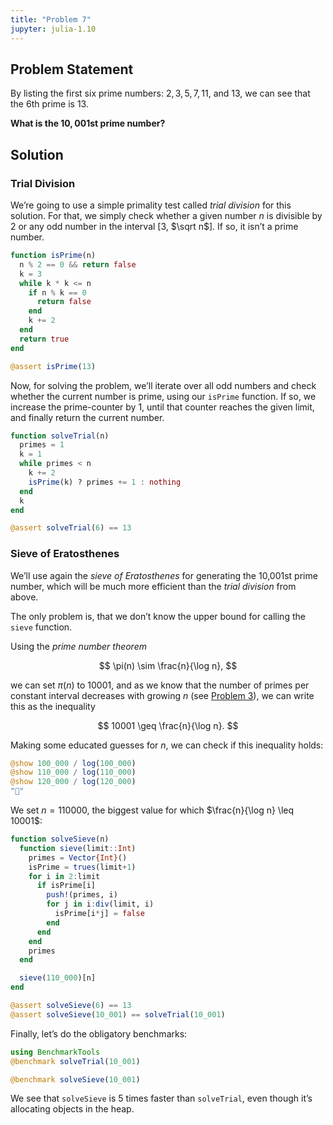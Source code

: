 ```yaml
---
title: "Problem 7"
jupyter: julia-1.10
---
```


## Problem Statement

By listing the first six prime numbers: $2,3,5,7,11$, and $13$, we can see that the
$6$th prime is $13$.

**What is the $10,001$st prime number?**

## Solution

### Trial Division

We're going to use a simple primality test called *trial division* for this solution.
For that, we simply check whether a given number $n$ is divisible by 2 or any odd number
in the interval [3, $\sqrt n$].
If so, it isn't a prime number.

```julia
function isPrime(n)
  n % 2 == 0 && return false
  k = 3
  while k * k <= n
    if n % k == 0
      return false
    end
    k += 2
  end
  return true
end

@assert isPrime(13)
```


Now, for solving the problem, we'll iterate over all odd numbers and check whether the
current number is prime, using our `isPrime` function.
If so, we increase the prime-counter by 1, until that counter reaches the given limit,
and finally return the current number.

```julia
function solveTrial(n)
  primes = 1
  k = 1
  while primes < n
    k += 2
    isPrime(k) ? primes += 1 : nothing
  end
  k
end

@assert solveTrial(6) == 13
```


### Sieve of Eratosthenes

We'll use again the *sieve of Eratosthenes* for generating the 10,001st prime number, which will be much more efficient than the *trial division* from above.

The only problem is, that we don't know the upper bound for calling the `sieve` function.

Using the *prime number theorem*

$$
\pi(n) \sim \frac{n}{\log n},
$$

we can set $\pi(n)$ to 10001, and as we know that the number of primes per constant interval
decreases with growing $n$ (see [Problem 3](problem003.qmd#prime-number-theorem)),
we can write this as the inequality

$$
10001 \geq \frac{n}{\log n}.
$$

Making some educated guesses for $n$, we can check if this inequality holds:

```julia
@show 100_000 / log(100_000)
@show 110_000 / log(110_000)
@show 120_000 / log(120_000)
"🏁"
```
We set $n = 110000$, the biggest value for which $\frac{n}{\log n} \leq 10001$:

```julia
function solveSieve(n)
  function sieve(limit::Int)
    primes = Vector{Int}()
    isPrime = trues(limit+1)
    for i in 2:limit
      if isPrime[i]
        push!(primes, i)
        for j in i:div(limit, i)
          isPrime[i*j] = false
        end
      end
    end
    primes
  end

  sieve(110_000)[n]
end

@assert solveSieve(6) == 13
@assert solveSieve(10_001) == solveTrial(10_001)
```
Finally, let's do the obligatory benchmarks:

```julia
using BenchmarkTools
@benchmark solveTrial(10_001)
```

```julia
@benchmark solveSieve(10_001)
```

We see that `solveSieve` is 5 times faster than `solveTrial`, even though it's allocating
objects in the heap.
